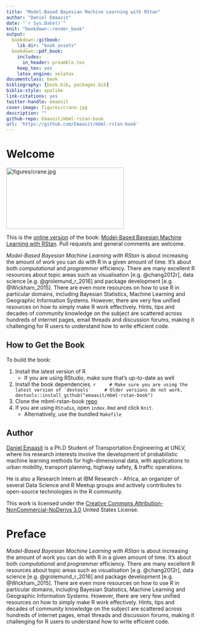 ```yaml
--- 
title: "Model-Based Bayesian Machine Learning with RStan"
author: "Daniel Emaasit"
date: "`r Sys.Date()`"
knit: "bookdown::render_book"
output:
  bookdown::gitbook:
    lib_dir: "book_assets"
  bookdown::pdf_book:
    includes:
      in_header: preamble.tex
    keep_tex: yes
    latex_engine: xelatex
documentclass: book
bibliography: [book.bib, packages.bib]
biblio-style: apalike
link-citations: yes
twitter-handle: emaasit
cover-image: figures/crane.jpg
description: ""
github-repo: Emaasit/mbml-rstan-book
url: 'https://github.com/Emaasit/mbml-rstan-book'
---
```


# Welcome {-}

<img src="figures/crane.jpg" width="311" height="162" alt="figures/crane.jpg" />

This is the [online version](https://emaasit.github.io/mbml-rstan-book/) of the book: [Model-Based Bayesian Machine Learning with RStan](). Pull requests and general comments are welcome.

*Model-Based Bayesian Machine Learning with RStan* is about increasing the amount of work you can do with R in a given amount of time. It's about both *computational* and *programmer* efficiency. There are many excellent R resources about topic areas such as visualisation [e.g. @chang2012r], data science [e.g. @grolemund_r_2016] and package development [e.g. @Wickham_2015]. There are even more resources on how to use R in particular domains, including Bayesian Statistics, Machine Learning and Geographic Information Systems. However, there are very few unified resources on how to simply make R work effectively. Hints, tips and decades of community knowledge on the subject are scattered across hundreds of internet pages, email threads and discussion forums, making it challenging for R users to understand how to write efficient code.

## How to Get the Book {-}

To build the book:

1. Install the latest version of R
    * If you are using RStudio, make sure that's up-to-date as well
1. Install the book dependencies.
    ```r
    # Make sure you are using the latest version of `devtools`
    # Older versions do not work.
    devtools::install_github("emaasit/mbml-rstan-book")
    ```
1. Clone the mbml-rstan-book [repo](https://github.com/Emaasit/mbml-rstan-book)
1. If you are using `RStudio`, open `index.Rmd` and click `Knit`.
    * Alternatively, use the bundled `Makefile`

## Author {-}

[Daniel Emaasit](http://www.danielemaasit.com/) is a Ph.D Student of Transportation Engineering at UNLV, where his research interests involve the development of probabilistic machine learning methods for high-dimensional data, with applications to urban mobility, transport planning, highway safety, & traffic operations.

He is also a Research Intern at IBM Research - Africa, an organizer of several Data Science and R Meetup groups and actively contributes to open-source technologies in the R community.

This work is licensed under the [Creative Commons Attribution-NonCommercial-NoDerivs 3.0](http://creativecommons.org/licenses/by-nc-nd/3.0/us/) United States License. 

# Preface {-}

*Model-Based Bayesian Machine Learning with RStan* is about increasing the amount of work you can do with R in a given amount of time. It's about both *computational* and *programmer* efficiency. There are many excellent R resources about topic areas such as visualisation [e.g. @chang2012r], data science [e.g. @grolemund_r_2016] and package development [e.g. @Wickham_2015]. There are even more resources on how to use R in particular domains, including Bayesian Statistics, Machine Learning and Geographic Information Systems. However, there are very few unified resources on how to simply make R work effectively. Hints, tips and decades of community knowledge on the subject are scattered across hundreds of internet pages, email threads and discussion forums, making it challenging for R users to understand how to write efficient code.
